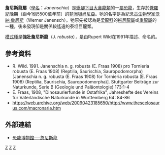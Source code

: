 {{Automatic Taxobox
| taxon = Janenschia
| status = fossil
| fossil_range ={{Fossil range|155|145}}[[侏罗纪|晚侏罗世]]
| image = Janenschia.jpg 
| image_caption = 詹尼斯龍的[[肱骨|肱骨]]、[[橈骨|橈骨]]、[[尺骨|尺骨]] - [[柏林|柏林]]自然歷史博物館
| authority = Wild, 1991
| type_species = '''強壯詹尼斯龍<br>''Janenschia robusta'''''
| type_species_authority = ([[埃伯哈德·弗拉士|Fraas]], 1908) 
}}

'''詹尼斯龍屬'''（[[學名|學名]]：''Janenschia''）是[[蜥腳下目|蜥腳下目]][[大鼻龍類|大鼻龍類]]的一[[屬|屬]][[恐龍|恐龍]]，生存於[[侏羅紀|侏羅紀]]晚期（距今1億5500萬年前）的[[非洲|非洲]][[坦尚尼亞|坦尚尼亞]]。牠的名字是為紀念[[古生物學家|古生物學家]][[沃納·詹尼斯|沃納·詹尼斯]]（Werner Janensch）。牠原先被認為是[[梁龍科|梁龍科]]的[[拖尼龍屬|拖尼龍屬]]或[[重龍屬|重龍屬]]的一種，後來發現卻是關係較遙遠的泰坦巨龍類。

[[模式種|模式種]]是'''強壯詹尼斯龍'''（''J. robusta''），是由Rupert Wild在1991年描述、命名的。

== 參考資料 ==
*R. Wild. 1991. Janenschia n. g. robusta (E. Fraas 1908) pro Tornieria robusta (E. Fraas 1908) (Reptilia, Saurischia, Sauropodomorpha) [Janenschia n. g. robusta (E. Fraas 1908) for Tornieria robusta (E. Fraas 1908) (Reptilia, Saurischia, Sauropodomorpha)]. Stuttgarter Beiträge zur Naturkunde, Serie B (Geologie und Paläontologie) 173:1-4
*E. Fraas, 1908, "Dinosaurierfunde in Ostafrika", Jahreshefte des Vereins für Vaterländische Naturkunde in Württemberg 64: 84-86
* https://web.archive.org/web/20090423185650/http://www.thescelosaurus.com/macronaria.htm

==外部連結==
* [https://web.archive.org/web/20071002194008/http://www.dinosaur.net.cn/museum/Janenschia.htm 恐龍博物館──詹尼斯龍]
{{蜥腳形亞目|M.}}
{{Taxonbar|from=Q133039}}

[[Category:大鼻龍類|Z]]
[[Category:非洲恐龍|Z]]
[[Category:侏羅紀恐龍|Z]]


{{dinosaur-stub}}
